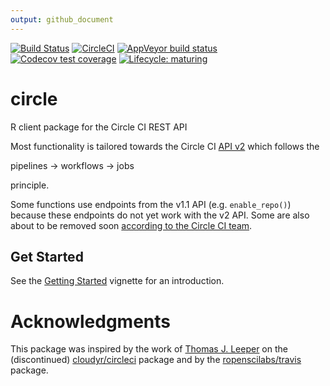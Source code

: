 ```yaml
---
output: github_document
---
```


<!-- badges: start -->
[![Build Status](https://img.shields.io/travis/pat-s/circle/master?label=macOS&logo=travis&style=flat-square)](https://travis-ci.org/pat-s/circle3)
[![CircleCI](https://img.shields.io/circleci/build/gh/pat-s/circle/master?label=Linux&logo=circle&logoColor=green&style=flat-square)](https://circleci.com/gh/pat-s/circle)
[![AppVeyor build status](https://img.shields.io/appveyor/ci/pat-s/circle?label=Windows&logo=appveyor&style=flat-square)](https://ci.appveyor.com/project/pat-s/circle)
[![Codecov test coverage](https://codecov.io/gh/pat-s/circle/branch/master/graph/badge.svg)](https://codecov.io/gh/pat-s/circle?branch=master)
[![Lifecycle: maturing](https://img.shields.io/badge/lifecycle-maturing-blue.svg)](https://www.tidyverse.org/lifecycle/#maturing)
<!-- badges: end -->

# circle

R client package for the Circle CI REST API

Most functionality is tailored towards the Circle CI [API v2](https://github.com/CircleCI-Public/api-preview-docs) which follows the 

pipelines -> workflows -> jobs

principle.

Some functions use endpoints from the v1.1 API (e.g. `enable_repo()`) because these endpoints do not yet work with the v2 API.
Some are also about to be removed soon [according to the Circle CI team](https://github.com/CircleCI-Public/api-preview-docs/blob/master/docs/api-changes.md#endpoints-likely-being-removed-in-api-v2-still-available-in-v11-for-now).

## Get Started

See the [Getting Started](https://pat-s.github.io/circle/articles/circle.html) vignette for an introduction.

# Acknowledgments

This package was inspired by the work of [Thomas J. Leeper](https://github.com/leeper) on the (discontinued) [cloudyr/circleci](https://github.com/cloudyr/circleci) package and by the [ropenscilabs/travis](https://github.com/ropenscilabs/travis) package.
